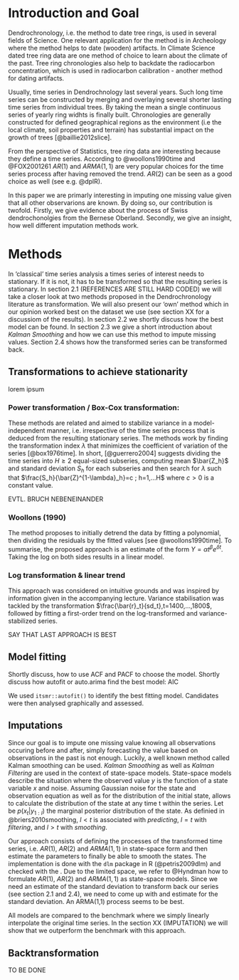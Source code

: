 # Introduction and Goal

<!-- In this project, a dendrochronology was analysed. -->

Dendrochronology, i.e. the method to date tree rings, is used in several fields of Science. One relevant application for the method is in Archeology where the method helps to date (wooden) artifacts. In Climate Science dated tree ring data are one method of choice to learn about the climate of the past. Tree ring chronologies also help to backdate the radiocarbon concentration, which is used in radiocarbon calibration - another method for dating artifacts.

<!-- https://www.environmentalscience.org/dendrochronology-tree-rings-tell-us -->
<!-- https://c14.arch.ox.ac.uk/calibration.html -->

Usually, time series in Dendrochnology last several years. Such long time series can be constructed by merging and overlaying several shorter lasting time series from individual trees. By taking the mean a single continuous series of yearly ring widhts is finally built. Chronologies are generally constructed for defined geographical regions as the environment (i.e the local climate, soil properties and terrain) has substantial impact on the growth of trees [@baillie2012slice].  

From the perspective of Statistics, tree ring data are interesting because they define a time series. According to @woollons1990time and @FOX2001261 ${AR}(1)$ and ${ARMA}(1,1)$ are very popular choices for the time series process after having removed the trend. ${AR(2)}$ can be seen as a good choice as well (see e.g. @dplR). 

In this paper we are primarly interesting in imputing one missing value given that all other observarions are known. By doing so, our contribution is twofold. Firstly, we give evidence about the process of Swiss dendrochonolgies from the Bernese Oberland. Secondly, we give an insight, how well different imputation methods work.     

<!-- by measuring the patterns of tree ring widths from individual wooden artifacts, then overlaying the data with other measured artifacts to build up a continuous series of yearly mean ring widths spanning hundreds to thousands of years. Newly measured artifacts are matched to existing, dated chronologies serving the double purpose of strengthening the chronology and dating the artifact in question.  -->

<!-- Dendrochronology is an archaeological method for dating artifacts (other uses are i.e. radiocarbon calibration, geomorphological dating, dendroclimatology, ...).-->

<!-- Literature states a few common time series models that fit many dendrochronologies. Interestingly, for series less than 200 years long, ${AR}(1)$ has been identified as the predominant trend while ${ARMA}(1,1)$ better fits longer series [@woollons1990time and  @FOX2001261]. AR(2) is mentioned as a frequently observed process in @dplR. We relied on this knowledge when assessing the appropriate model for our data. -->

<!-- ## Scope of the report -->


<!-- The project team investigated several approaches to obtain a stationary time series. Once this was achieved, we fitted the most likely processes mentioned above and compared three different imputation approaches in terms of best prediction of randomly selected missing values in the series. -->

# Methods

In 'classical' time series analysis a times series of interest needs to stationary. If it is not, it has to be transformed so that the resulting series is stationary. In section 2.1 (REFERENCES ARE STILL HARD CODED) we will take a closer look at two methods proposed in the Dendrochronology literature as transformation. We will also present our 'own' method which in our opinion worked best on the dataset we use (see section XX for a discussiom of the results). In section 2.2 we shortly discuss how the best model can be found. In section 2.3 we give a short introduction about *Kalman Smoothing* and how we can use this method to impute missing values. Section 2.4 shows how the transformed series can be transformed back.   

## Transformations to achieve stationarity

lorem ipsum

### Power transformation / Box-Cox transformation:
These methods are related and aimed to stabilize variance in a model-independent manner, i.e. irrespective of the time series process that is deduced from the resulting stationary series. The methods work by finding the transformation index $\lambda$ that minimizes the coefficient of variation of the series [@box1976time]. In short, [@guerrero2004] suggests dividing the time series into $H\geq2$ equal-sized subseries, computing mean $\bar{Z_h}$ and standard deviation $S_h$ for each subseries and then search for $\lambda$ such that $\frac{S_h}{\bar{Z}^{1-\lambda}_h}=c ; h=1,...H$ where $c>0$ is a constant value.

EVTL. BRUCH NEBENEINANDER

### Woollons (1990)
The method proposes to initially detrend the data by fitting a polynomial, then dividing the residuals by the fitted values  [see @woollons1990time]. To summarise, the proposed approach is an estimate of the form $Y = \alpha t^{\beta} e^{\delta t}$. Taking the log on both sides results in a linear model.

### Log transformation & linear trend
This approach was considered on intuitive grounds and was inspired by information given in the accompanying lecture. Variance stabilisation was tackled by the transformation $\frac{\bar{r}_t}{sd_t},t=1400,...,1800$, followed by fitting a first-order trend on the log-transformed and variance-stabilized series.

SAY THAT LAST APPROACH IS BEST

## Model fitting

Shortly discuss, how to use ACF and PACF to choose the model. 
Shortly discuss how autofit or auto.arima find the best model: AIC

We used `itsmr::autofit()` to identify the best fitting model. Candidates were then analysed graphically and assessed.

## Imputations

Since our goal is to impute one missing value knowing all observations occuring before and after, simply forecasting the value based on observations in the past is not enough. Luckily, a well known method called Kalman smoothing can be used. *Kalman Smoothing* as well as *Kalman Filtering* are used in the context of state-space models. State-space models describe the situation where the observed value $y$ is the function of a state variable $x$ and noise. Assuming Gaussian noise for the state and observation equation as well as for the distribution of the initial state, allows to calculate the distribution of the state at any time t within the series. Let be $p(x_t|y_{1:l})$ the marginal posterior distribution of the state. As definied in @briers2010smoothing, $l<t$ is associated with *predicting*, $l=t$ with *filtering*, and $l>t$ with *smoothing*. 

Our approach consists of defining the processes of the transformed time series, i.e. $AR(1)$, $AR(2)$ and $ARMA(1,1)$ in state-space form and then estimate the parameters to finally be able to smooth the states. The implementation is done with the `dlm` package in R (@petris2009dlm) and checked with the . Due to the limited space, we refer to @Hyndman how to formulate $AR(1)$, $AR(2)$ and $ARMA(1,1)$ as state-space models. Since we need an estimate of the standard deviation to transform back our series (see section 2.1 and 2.4), we need to come up with and estimate for the standard deviation. An ARMA(1,1) process seems to be best.

All models are compared to the benchmark where we simply linearly interpolate the original time series. In the section XX (IMPUTATION) we will show that we outperform the benchmark with this approach. 


## Backtransformation

TO BE DONE
